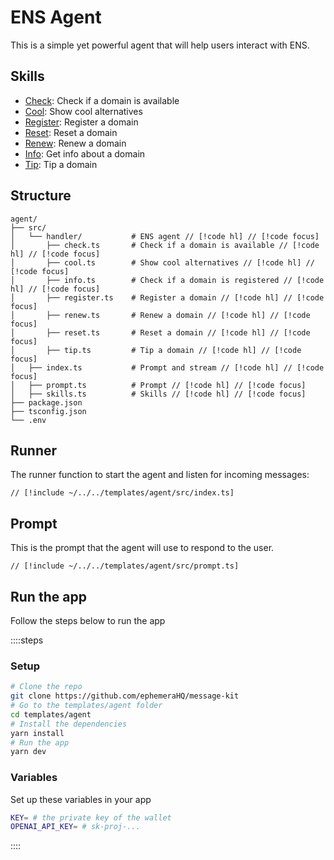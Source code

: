 # ENS Agent

This is a simple yet powerful agent that will help users interact with ENS.

## Skills

- [Check](/templates/agent/handlers/check): Check if a domain is available
- [Cool](/templates/agent/handlers/cool): Show cool alternatives
- [Register](/templates/agent/handlers/register): Register a domain
- [Reset](/templates/agent/handlers/reset): Reset a domain
- [Renew](/templates/agent/handlers/renew): Renew a domain
- [Info](/templates/agent/handlers/info): Get info about a domain
- [Tip](/templates/agent/handlers/tip): Tip a domain

## Structure

```
agent/
├── src/
│   └── handler/           # ENS agent // [!code hl] // [!code focus]
│       ├── check.ts       # Check if a domain is available // [!code hl] // [!code focus]
│       ├── cool.ts        # Show cool alternatives // [!code hl] // [!code focus]
│       ├── info.ts        # Check if a domain is registered // [!code hl] // [!code focus]
│       ├── register.ts    # Register a domain // [!code hl] // [!code focus]
│       ├── renew.ts       # Renew a domain // [!code hl] // [!code focus]
│       ├── reset.ts       # Reset a domain // [!code hl] // [!code focus]
│       ├── tip.ts         # Tip a domain // [!code hl] // [!code focus]
│   ├── index.ts           # Prompt and stream // [!code hl] // [!code focus]
│   ├── prompt.ts          # Prompt // [!code hl] // [!code focus]
│   ├── skills.ts          # Skills // [!code hl] // [!code focus]
├── package.json
├── tsconfig.json
└── .env
```

## Runner

The runner function to start the agent and listen for incoming messages:

```tsx [src/index.ts]
// [!include ~/../../templates/agent/src/index.ts]
```

## Prompt

This is the prompt that the agent will use to respond to the user.

```tsx [src/prompt.ts]
// [!include ~/../../templates/agent/src/prompt.ts]
```

## Run the app

Follow the steps below to run the app

::::steps

### Setup

```bash [cmd]
# Clone the repo
git clone https://github.com/ephemeraHQ/message-kit
# Go to the templates/agent folder
cd templates/agent
# Install the dependencies
yarn install
# Run the app
yarn dev
```

### Variables

Set up these variables in your app

```bash [.env]
KEY= # the private key of the wallet
OPENAI_API_KEY= # sk-proj-...
```

::::
